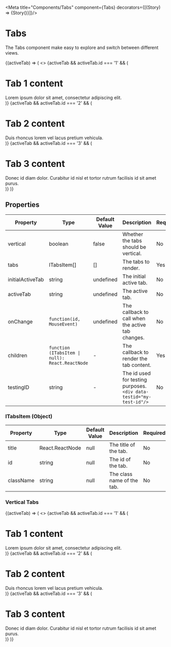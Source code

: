 
<Meta title="Components/Tabs" component={Tabs}  decorators={[(Story) => <ApplicationProvider>{Story()}</ApplicationProvider>]}/>

# Tabs

The Tabs component make easy to explore and switch between different views.

<Canvas>
  <Tabs
    initialActiveTab="1"
    tabs={[
      {
        id: '1',
        title: 'Tab1'
      },
      {
        id: '2',
        title: 'Tab2'
      },
      {
        id: '3',
        title: 'Tab3'
      }
    ]}>
    {(activeTab) => (
        <>
            {activeTab && activeTab.id === '1' && (
            <div>
                <h1>Tab 1 content</h1>
                Lorem ipsum dolor sit amet, consectetur adipiscing elit.
            </div>
            )}
            {activeTab && activeTab.id === '2' && (
            <div>
                <h1>Tab 2 content</h1>
                Duis rhoncus lorem vel lacus pretium vehicula.
            </div>
            )}
            {activeTab && activeTab.id === '3' && (
            <div>
                <h1>Tab 3 content</h1>
                Donec id diam dolor. Curabitur id nisl et tortor rutrum facilisis id sit amet purus.
            </div>
            )}
        </>
    )}
  </Tabs>
</Canvas>

## Properties

|Property|Type|Default Value|Description|Required|
|---|---|---|---|---|
|vertical|boolean|false|Whether the tabs should be vertical.|No|
|tabs|ITabsItem[]|[]|The tabs to render.|Yes|
|initialActiveTab|string|undefined|The initial active tab.|No|
|activeTab|string|undefined|The active tab.|No|
|onChange|`function(id, MouseEvent)`|undefined|The callback to call when the active tab changes.|No|
|children|`function (ITabsItem \| null): React.ReactNode`|-|The callback to render the tab content.|Yes|
|testingID| string | - | The id used for testing purposes.<br/>`<div data-testid="my-test-id"/>` |No|

### ITabsItem (Object)

|Property|Type|Default Value|Description|Required|
|---|---|---|---|---|
|title|React.ReactNode|null|The title of the tab.|No|
|id|string|null|The id of the tab.|No|
|className|string|null|The class name of the tab.|No|


### Vertical Tabs


<Canvas>
  <Tabs
    initialActiveTab="1"
    vertical
    tabs={[
      {
        id: '1',
        title: 'Tab1'
      },
      {
        id: '2',
        title: 'Tab2'
      },
      {
        id: '3',
        title: 'Tab3'
      }
    ]}>
    {(activeTab) => (
        <>
            {activeTab && activeTab.id === '1' && (
            <div>
                <h1>Tab 1 content</h1>
                Lorem ipsum dolor sit amet, consectetur adipiscing elit.
            </div>
            )}
            {activeTab && activeTab.id === '2' && (
            <div>
                <h1>Tab 2 content</h1>
                Duis rhoncus lorem vel lacus pretium vehicula.
            </div>
            )}
            {activeTab && activeTab.id === '3' && (
            <div>
                <h1>Tab 3 content</h1>
                Donec id diam dolor. Curabitur id nisl et tortor rutrum facilisis id sit amet purus.
            </div>
            )}
        </>
    )}
  </Tabs>
</Canvas>